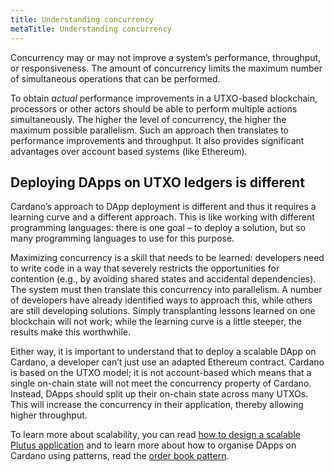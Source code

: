 ```yaml
---
title: Understanding concurrency
metaTitle: Understanding concurrency
---
```


Concurrency may or may not improve a system’s performance, throughput, or
responsiveness. The amount of concurrency limits the maximum number of
simultaneous operations that can be performed.

To obtain _actual_ performance improvements in a UTXO-based blockchain,
processors or other actors should be able to perform multiple actions
simultaneously. The higher the level of concurrency, the higher the maximum
possible parallelism. Such an approach then translates to performance
improvements and throughput. It also provides significant advantages over
account based systems (like Ethereum).

## Deploying DApps on UTXO ledgers is different

Cardano’s approach to DApp deployment is different and thus it requires a
learning curve and a different approach. This is like working with different
programming languages: there is one goal – to deploy a solution, but so many
programming languages to use for this purpose.

Maximizing concurrency is a skill that needs to be learned: developers need to
write code in a way that severely restricts the opportunities for contention
(e.g., by avoiding shared states and accidental dependencies). The system must
then translate this concurrency into parallelism. A number of developers have
already identified ways to approach this, while others are still developing
solutions. Simply transplanting lessons learned on one blockchain will not work;
while the learning curve is a little steeper, the results make this worthwhile.

Either way, it is important to understand that to deploy a scalable DApp on
Cardano, a developer can’t just use an adapted Ethereum contract. Cardano is
based on the UTXO model; it is not account-based which means that a single
on-chain state will not meet the concurrency property of Cardano. Instead, DApps
should split up their on-chain state across many UTXOs. This will increase the
concurrency in their application, thereby allowing higher throughput.

To learn more about scalability, you can read
[how to design a scalable Plutus application](https://plutus-apps.readthedocs.io/en/stable/plutus/howtos/writing-a-scalable-app.html)
and to learn more about how to organise DApps on Cardano using patterns, read
the
[order book pattern](https://plutus-apps.readthedocs.io/en/stable/plutus/explanations/order-book-pattern.html).
